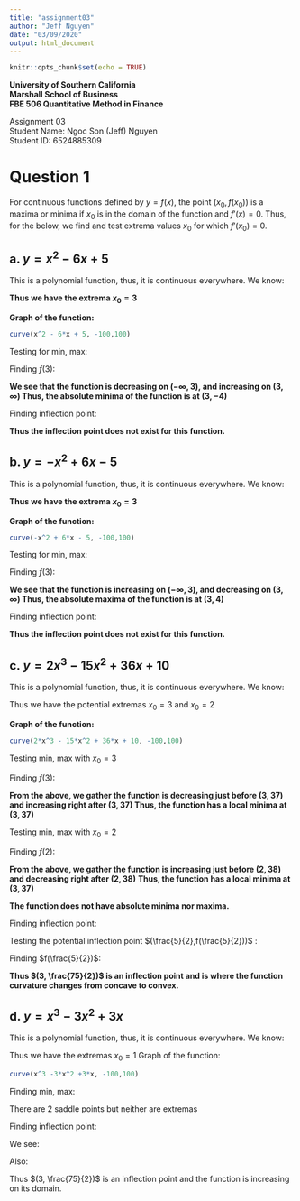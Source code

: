 ```yaml
---
title: "assignment03"
author: "Jeff Nguyen"
date: "03/09/2020"
output: html_document
---
```


```r
knitr::opts_chunk$set(echo = TRUE)
```

**University of Southern California**  
**Marshall School of Business**  
**FBE 506 Quantitative Method in Finance**

Assignment 03  
Student Name: Ngoc Son (Jeff) Nguyen  
Student ID: 6524885309  


# **Question 1**

For continuous functions defined by $y= f(x)$, the point $(x_0,f(x_0))$ is a maxima or minima if $x_0$ is in the domain of the function and $f'(x) = 0$. Thus, for the below, we find and test extrema values $x_0$ for which $f'(x_0) = 0$.


## a. $y = x^2 - 6x + 5$

This is a polynomial function, thus, it is continuous everywhere.
We know:

\begin{equation}
  \begin{aligned}
    f'(x_0) & = 0 \\
    \frac{dy}{dx} & = 0 \\
    2x - 6 & = 0 \\
    x & = 3
  \end{aligned}
\end{equation}

**Thus we have the extrema $x_0 = 3$**  

**Graph of the function:**
```r
curve(x^2 - 6*x + 5, -100,100)
```

Testing for min, max:
\begin{equation}
  \begin{aligned}
    f'(x_0-1) & = f'(2)  \qquad &    f'(x_0+1) & = f'(4) \\
    f'(x_0-1) & = 2(2) - 6     &    f'(x_0+1) & = 2(4) - 6 \\
    f'(x_0-1) & = -2 < 0       &    f'(x_0+1) & = 2 > 0
  \end{aligned}
\end{equation}

Finding $f(3)$:
\begin{equation}
  \begin{aligned}
    f(3) & = 3^2 - 6(3) + 5 \\
    f(3) & = -4
  \end{aligned}
\end{equation}

**We see that the function is decreasing on $(-\infty,3)$, and increasing on $(3,\infty)$
Thus, the absolute minima of the function is at $(3,-4)$**

Finding inflection point:
\begin{equation}
  \begin{aligned}
    f''(x_0) & = 0 \\
    \frac{d^2 y}{dx^2} & = 0 \\
    2 & = 0 \text{ (not possible)}
  \end{aligned}
\end{equation}

**Thus the inflection point does not exist for this function.**
  




## b. $y = -x^2 + 6x - 5$

This is a polynomial function, thus, it is continuous everywhere.
We know:

\begin{equation}
  \begin{aligned}
    f'(x_0) & = 0 \\
    \frac{dy}{dx} & = 0 \\
    -2x + 6 & = 0
    x & = 3
  \end{aligned}
\end{equation}

**Thus we have the extrema $x_0 = 3$** 

**Graph of the function:**
```r
curve(-x^2 + 6*x - 5, -100,100)
```

Testing for min, max:
\begin{equation}
  \begin{aligned}
    f'(x_0 - 1) & = f'(2)  \qquad &    f'(x_0 + 1) & = f'(4) \\
    f'(x_0 - 1) & = -2(2) + 6    &    f'(x_0 + 1) & = -2(4) + 6 \\
    f'(x_0 - 1) & = 4 > 0        &    f'(x_0 + 1) & = -2 < 0
  \end{aligned}
\end{equation}

Finding $f(3)$:
\begin{equation}
  \begin{aligned}
    f(3) & = -3^2 + 6(3) - 5 \\
    f(3) & = 4
  \end{aligned}
\end{equation}

**We see that the function is increasing on $(-\infty,3)$, and decreasing on $(3,\infty)$
Thus, the absolute maxima of the function is at $(3,4)$**

Finding inflection point:
\begin{equation}
  \begin{aligned}
    f''(x_0) & = 0 \\
    \frac{d^2 y}{dx^2} & = 0 \\
    -2 & = 0 \text{ (not possible)}
  \end{aligned}
\end{equation}

**Thus the inflection point does not exist for this function.**
  






## c. $y = 2x^3 - 15x^2 + 36x + 10$

This is a polynomial function, thus, it is continuous everywhere.
We know:

\begin{equation}
  \begin{aligned}
    f'(x_0) & = 0 \\
    \frac{dy}{dx} & = 0 \\
    6x^2 - 30x + 36 & = 0 \\
    x & = \frac{-b \pm \sqrt{b^2 - 4ac}}{2a} \\
    x & = \frac{-(-30) \pm \sqrt{(-30)^2 - 4(6)(36)}}{2(6)} \\
    x & = \frac{30 \pm \sqrt{36}}{12} \\
    x & = 
      \left\{
        \begin{array} {11}
          3 \\
          2
        \end{array}
      \right.
  \end{aligned}
\end{equation}

Thus we have the potential extremas $x_0 = 3$ and $x_0 = 2$  

**Graph of the function:**
```r
curve(2*x^3 - 15*x^2 + 36*x + 10, -100,100)
```

Testing min, max with $x_0 = 3$
\begin{equation} 
  \begin{aligned}
    f'(x_0 - \frac{1}{4}) & = f'(\frac{11}{4})                    \qquad  &   f'(x_0 + 1) & = f'(4) \\
    f'(x_0 - \frac{1}{4}) & = 6(\frac{11}{4})^2 - 30(\frac{11}{4}) + 36   &   f'(x_0 + 1) & = 6(4)^2 - 30(4) + 36 \\
    f'(x_0 - \frac{1}{4}) & = -\frac{9}{8} < 0                            &   f'(x_0 + 1) & = 12 > 0 \\
  \end{aligned}
\end{equation}

Finding $f(3)$:
\begin{equation} 
  \begin{aligned}
    f(3) & = 2(3)^3 - 15(3)^2 + 36(3) + 10 \\
    f(3) & = 37
  \end{aligned}
\end{equation}


**From the above, we gather the function is decreasing just before $(3,37)$ and increasing right after $(3,37)$
Thus, the function has a local minima at $(3,37)$**

Testing min, max with $x_0 = 2$
\begin{equation} 
  \begin{aligned}
    f'(x_0 - \frac{1}{4}) & = f'(\frac{7}{4})                    \qquad  &   f'(x_0 + \frac{1}{4}) & = f'(\frac{9}{4}) \\
    f'(x_0 - \frac{1}{4}) & = 6(\frac{7}{4})^2 - 30(\frac{7}{4}) + 36    &   f'(x_0 + \frac{1}{4}) & = 6(\frac{9}{4})^2 - 30(\frac{9}{4}) + 36 \\
    f'(x_0 - \frac{1}{4}) & = \frac{15}{8} > 0                          &   f'(x_0 + \frac{1}{4}) & = -\frac{9}{8} < 0 \\
  \end{aligned}
\end{equation}

Finding $f(2)$:
\begin{equation} 
  \begin{aligned}
    f(2) & = 2(2)^3 - 15(2)^2 + 36(2) + 10 \\
    f(2) & = 38
  \end{aligned}
\end{equation}

**From the above, we gather the function is increasing just before $(2,38)$ and decreasing right after $(2,38)$**
**Thus, the function has a local minima at $(3,37)$**

**The function does not have absolute minima nor maxima.**

Finding inflection point:
\begin{equation}
  \begin{aligned}
    f''(x_0) & = 0 \\
    \frac{d^2 y}{dx^2} & = 0 \\
    12x - 30 & = 0 \\
    x & = \frac{5}{2}
  \end{aligned}
\end{equation}

Testing the potential inflection point $(\frac{5}{2},f(\frac{5}{2}))$ :
\begin{equation} 
  \begin{aligned}
    f''(x_0 - \frac{1}{2}) & = f''(2)   \qquad  &   f''(x_0 + \frac{1}{2}) & = f''(3) \\
    f''(x_0 - \frac{1}{2}) & = 12(2) - 30       &   f''(x_0 + \frac{1}{2}) & = 12(3) - 30 \\
    f''(x_0 - \frac{1}{2}) & = -6 < 0           &   f''(x_0 + \frac{1}{2}) & = 6 > 0 \\
  \end{aligned}
\end{equation}

Finding $f(\frac{5}{2})$:
\begin{equation} 
  \begin{aligned}
    f(\frac{5}{2}) & = 2(\frac{5}{2})^3 - 15(\frac{5}{2})^2 + 36(\frac{5}{2}) + 10 \\
    f(\frac{5}{2}) & = \frac{75}{2}
  \end{aligned}
\end{equation}

**Thus $(3, \frac{75}{2})$ is an inflection point and is where the function curvature changes from concave to convex.**
  



## d. $y = x^3 -3x^2 +3x$

This is a polynomial function, thus, it is continuous everywhere.
We know:

\begin{equation} \label {eq_d_first_derivative}
  \begin{aligned}
  f'(x_0) & = 0 \\
  \frac{dy}{dx} & = 0 \\
  3x^2 -6x +3 & = 0 \\
  x & = \frac{-b \pm \sqrt{b^2 - 4ac}}{2a} \\
  x & = \frac{-(-6) \pm \sqrt{(-6)^2 - 4(3)(3)}}{2(3)} \\
  x & = \frac{6 \pm \sqrt{0}}{6} \\
  x & = 1
       
  \end{aligned}
\end{equation}

Thus we have the extremas $x_0 = 1$
Graph of the function:
```r
curve(x^3 -3*x^2 +3*x, -100,100)
```

Finding min, max:
\begin{equation} \label {eq_c_minmax}
\begin{split}
  f(x_0) & = f(1)                    
  f(x_0) & = 1^3 - 3(1)^2 + 3(1)     
  f(x_0) & = 1 > 0                   
\end{split}
\end{equation}

There are 2 saddle points but neither are extremas

Finding inflection point:
\begin{equation} \label {eq_c_second_derivative}
\begin{split}
  f''(x_0) & = 0 \\
  \frac{d^2 y}{dx^2} & = 0 \\
  12x - 30 & = 0 \\
  x & = \frac{5}{2}
\end{split}
\end{equation}

We see:
\begin{equation} \label {eq_c1_inflection_point}
\begin{split}
  f''(x_0 + \frac{1}{2}) & =  f''(3) \\
  f''(3) & =  36 - 30\\
  f''(3) & = 6 > 0 \\
\end{split}
\end{equation}

Also:
\begin{equation} \label {eq_c2_inflection_point}
\begin{split}
  f''(x_0 - \frac{1}{2}) & =  f''(2) \\
  f''(2) & = 24 - 30  \\
  f''(2) & = -6 < 0 \\
\end{split}
\end{equation}

Thus $(3, \frac{75}{2})$ is an inflection point and the function is increasing on its domain.